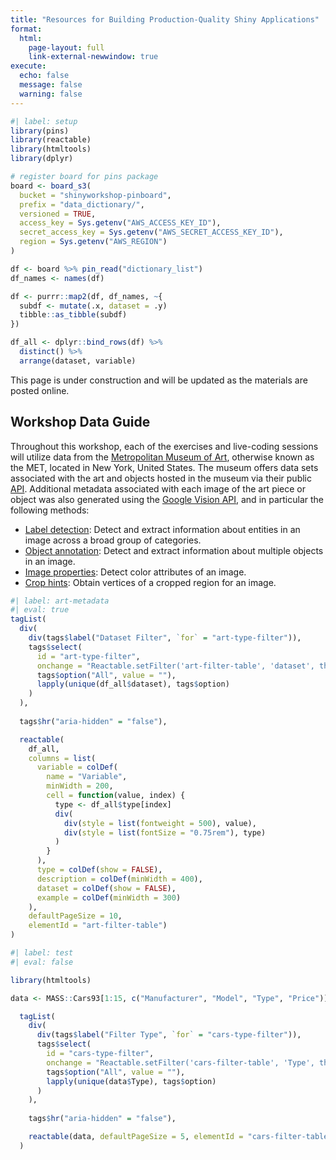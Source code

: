```yaml
---
title: "Resources for Building Production-Quality Shiny Applications"
format:
  html:
    page-layout: full
    link-external-newwindow: true
execute:
  echo: false
  message: false
  warning: false
---
```


```r
#| label: setup
library(pins)
library(reactable)
library(htmltools)
library(dplyr)

# register board for pins package
board <- board_s3(
  bucket = "shinyworkshop-pinboard",
  prefix = "data_dictionary/",
  versioned = TRUE,
  access_key = Sys.getenv("AWS_ACCESS_KEY_ID"),
  secret_access_key = Sys.getenv("AWS_SECRET_ACCESS_KEY_ID"),
  region = Sys.getenv("AWS_REGION")
)

df <- board %>% pin_read("dictionary_list")
df_names <- names(df)

df <- purrr::map2(df, df_names, ~{
  subdf <- mutate(.x, dataset = .y)
  tibble::as_tibble(subdf)
})

df_all <- dplyr::bind_rows(df) %>%
  distinct() %>%
  arrange(dataset, variable)
```


::: callout-warning
This page is under construction and will be updated as the materials are posted online.
:::



## Workshop Data Guide

Throughout this workshop, each of the exercises and live-coding sessions will utilize data from the [Metropolitan Museum of Art](https://www.metmuseum.org), otherwise known as the MET, located in New York, United States. The museum offers data sets associated with the art and objects hosted in the museum via their public [API](https://metmuseum.github.io). Additional metadata associated with each image of the art piece or object was also generated using the [Google Vision API](https://cloud.google.com/vision), and in particular the following methods:

* [Label detection](https://cloud.google.com/vision/docs/labels): Detect and extract information about entities in an image across a broad group of categories.
* [Object annotation](https://cloud.google.com/vision/docs/object-localizer): Detect and extract information about multiple objects in an image.
* [Image properties](https://cloud.google.com/vision/docs/detecting-properties): Detect color attributes of an image.
* [Crop hints](https://cloud.google.com/vision/docs/detecting-crop-hints): Obtain vertices of a cropped region for an image.

```r
#| label: art-metadata
#| eval: true
tagList(
  div(
    div(tags$label("Dataset Filter", `for` = "art-type-filter")),
    tags$select(
      id = "art-type-filter",
      onchange = "Reactable.setFilter('art-filter-table', 'dataset', this.value)",
      tags$option("All", value = ""),
      lapply(unique(df_all$dataset), tags$option)
    )
  ),
  
  tags$hr("aria-hidden" = "false"),

  reactable(
    df_all,
    columns = list(
      variable = colDef(
        name = "Variable",
        minWidth = 200,
        cell = function(value, index) {
          type <- df_all$type[index]
          div(
            div(style = list(fontweight = 500), value),
            div(style = list(fontSize = "0.75rem"), type)
          )
        }
      ),
      type = colDef(show = FALSE),
      description = colDef(minWidth = 400),
      dataset = colDef(show = FALSE),
      example = colDef(minWidth = 300)
    ),
    defaultPageSize = 10, 
    elementId = "art-filter-table")
)

```

```r
#| label: test
#| eval: false

library(htmltools)

data <- MASS::Cars93[1:15, c("Manufacturer", "Model", "Type", "Price")]

  tagList(
    div(
      div(tags$label("Filter Type", `for` = "cars-type-filter")),
      tags$select(
        id = "cars-type-filter",
        onchange = "Reactable.setFilter('cars-filter-table', 'Type', this.value)",
        tags$option("All", value = ""),
        lapply(unique(data$Type), tags$option)
      )
    ),
    
    tags$hr("aria-hidden" = "false"),

    reactable(data, defaultPageSize = 5, elementId = "cars-filter-table")
  )
```

